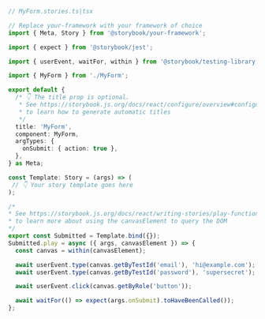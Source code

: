```ts
// MyForm.stories.ts|tsx

// Replace your-framework with your framework of choice
import { Meta, Story } from '@storybook/your-framework';

import { expect } from '@storybook/jest';

import { userEvent, waitFor, within } from '@storybook/testing-library';

import { MyForm } from './MyForm';

export default {
  /* 👇 The title prop is optional.
   * See https://storybook.js.org/docs/react/configure/overview#configure-story-loading
   * to learn how to generate automatic titles
   */
  title: 'MyForm',
  component: MyForm,
  argTypes: {
    onSubmit: { action: true },
  },
} as Meta;

const Template: Story = (args) => (
 // 👇 Your story template goes here
);

/*
* See https://storybook.js.org/docs/react/writing-stories/play-function#working-with-the-canvas
* to learn more about using the canvasElement to query the DOM
*/
export const Submitted = Template.bind({});
Submitted.play = async ({ args, canvasElement }) => {
  const canvas = within(canvasElement);

  await userEvent.type(canvas.getByTestId('email'), 'hi@example.com');
  await userEvent.type(canvas.getByTestId('password'), 'supersecret');

  await userEvent.click(canvas.getByRole('button'));

  await waitFor(() => expect(args.onSubmit).toHaveBeenCalled());
};
```